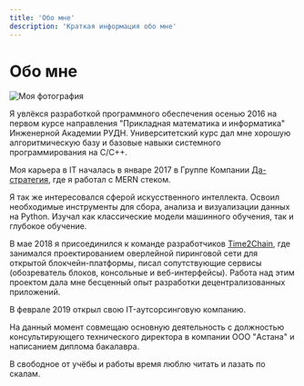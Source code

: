 ```yaml
---
title: 'Обо мне'
description: 'Краткая информация обо мне'
---
```

# Обо мне

![Моя фотография](./me.jpg) 

Я увлёкся разработкой программного обеспечения осенью 2016 на первом курсе направления "Прикладная математика и информатика" Инженерной Академии РУДН. Университетский курс дал мне хорошую алгоритмическую базу и базовые навыки системного программирования на C/C++.

Моя карьера в IT началась в январе 2017 в Группе Компании [Да-стратегия](https://da-strateg.ru), где я работал с MERN стеком.

Я так же интересовался сферой искусственного интеллекта. Освоил необходимые инструменты для сбора, анализа и визуализации данных на Python. Изучал как классические модели машинного обучения, так и глубокое обучение.

В мае 2018 я присоединился к команде разработчиков [Time2Chain](https://t2ch.github.io/), где занимался проектированием оверлейной пиринговой сети для открытой блокчейн-платформы, писал сопутствующие сервисы (обозреватель блоков, консольные и веб-интерфейсы). Работа над этим проектом дала мне бесценный опыт разработки децентрализованных приложений.

В феврале 2019 открыл свою IT-аутсорсинговую компанию.

На данный момент совмещаю основную деятельность с должностью консультирующего технического директора в компании OOO "Астана" и написанием диплома бакалавра.
 
В свободное от учёбы и работы время люблю читать и лазать по скалам.

